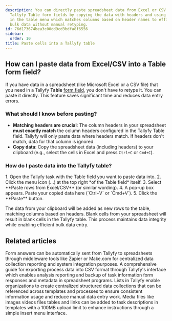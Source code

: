 ```yaml
---
description: You can directly paste spreadsheet data from Excel or CSV files into
  Tallyfy Table form fields by copying the data with headers and using the paste function
  in the table menu which matches columns based on header names to efficiently transfer
  bulk data without manual retyping.
id: 76d173674bea3c00dd9cd3bdfa8f6556
sidebar:
  order: 10
title: Paste cells into a Tallyfy table
---
```



## How can I paste data from Excel/CSV into a Table form field?

If you have data in a spreadsheet (like Microsoft Excel or a CSV file) that you need in a Tallyfy **Table** [form field](/products/pro/tracking-and-tasks/tasks/what-are-form-fields-in-tallyfy/), you don't have to retype it. You can paste it directly. This feature saves significant time and reduces data entry errors.

### What should I know before pasting?

*   **Matching headers are crucial**: The column headers in your spreadsheet **must exactly match** the column headers configured in the Tallyfy Table field. Tallyfy will only paste data where headers match. If headers don't match, data for that column is ignored.
*   **Copy data**: Copy the spreadsheet data (including headers) to your clipboard (e.g., select the cells in Excel and press `Ctrl+C` or `Cmd+C`).

### How do I paste data into the Tallyfy table?

<Steps>
1. Open the Tallyfy task with the Table field you want to paste data into.
2. Click the menu icon (...) at the top right *of the Table field* itself.
3. Select **Paste rows from Excel/CSV** (or similar wording).
4. A pop-up box appears. Paste your copied data here (`Ctrl+V` or `Cmd+V`).
5. Click the **Paste** button.
</Steps>

The data from your clipboard will be added as new rows to the table, matching columns based on headers. Blank cells from your spreadsheet will result in blank cells in the Tallyfy table. This process maintains data integrity while enabling efficient bulk data entry.


## Related articles
<CardGrid>
<LinkTitleCard header="<b>Middleware > Stream data to a spreadsheet</b>" href="/products/pro/integrations/middleware/how-can-i-export-form-fields-from-tallyfy-to-spreadsheet/" > Form answers can be automatically sent from Tallyfy to spreadsheets through middleware tools like Zapier or Make.com for centralized data collection reporting and system integration purposes. </LinkTitleCard>
<LinkTitleCard header="<b>Processes > Export process to CSV</b>" href="/products/pro/tracking-and-tasks/processes/how-can-i-export-tallyfy-processes-to-csv/" > A comprehensive guide for exporting process data into CSV format through Tallyfy's interface which enables analysis reporting and backup of task information form responses and metadata in spreadsheet programs. </LinkTitleCard>
<LinkTitleCard header="<b>Pro > Lists</b>" href="/products/pro/lists/" > Lists in Tallyfy enable organizations to create centralized structured data collections that can be referenced across templates and processes to ensure consistent information usage and reduce manual data entry work. </LinkTitleCard>
<LinkTitleCard header="<b>Templates > Insert media</b>" href="/products/pro/documenting/templates/insert-media/" > Media files like images videos files tables and links can be added to task descriptions in templates with a 100MB upload limit to enhance instructions through a simple insert menu interface. </LinkTitleCard>
</CardGrid>